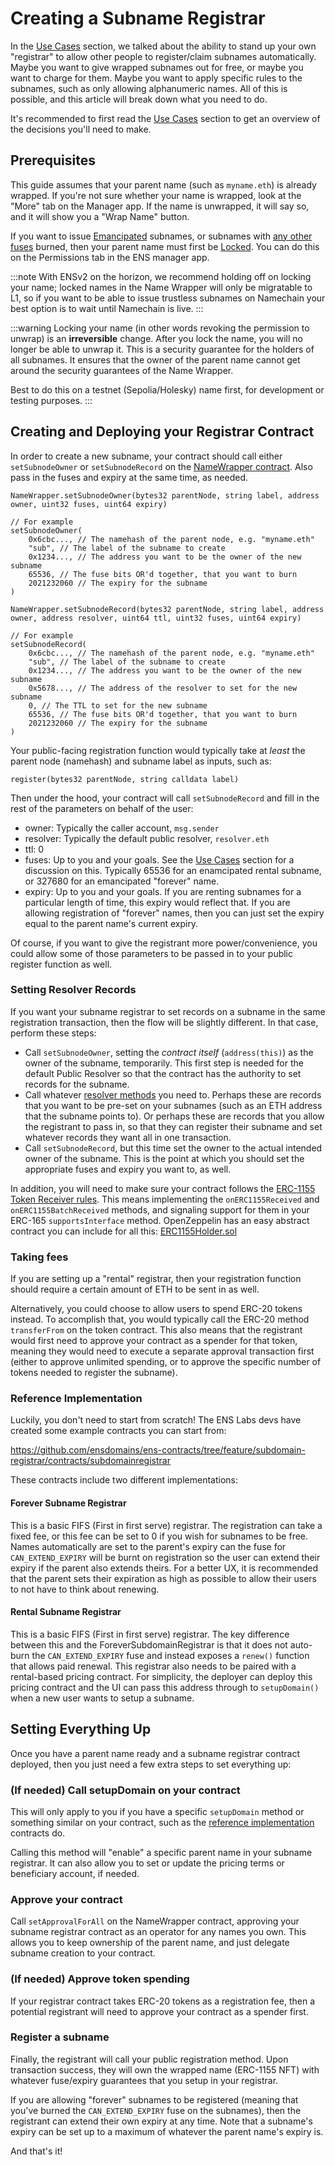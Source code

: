# Creating a Subname Registrar

In the [Use Cases](/wrapper/usecases#sell-or-rent-subnames) section, we talked about the ability to stand up your own "registrar" to allow other people to register/claim subnames automatically. Maybe you want to give wrapped subnames out for free, or maybe you want to charge for them. Maybe you want to apply specific rules to the subnames, such as only allowing alphanumeric names. All of this is possible, and this article will break down what you need to do.

It's recommended to first read the [Use Cases](/wrapper/usecases#sell-or-rent-subnames) section to get an overview of the decisions you'll need to make.

## Prerequisites

This guide assumes that your parent name (such as `myname.eth`) is already wrapped. If you're not sure whether your name is wrapped, look at the "More" tab on the Manager app. If the name is unwrapped, it will say so, and it will show you a "Wrap Name" button.

If you want to issue [Emancipated](/wrapper/states#emancipated) subnames, or subnames with [any other fuses](/wrapper/fuses) burned, then your parent name must first be [Locked](/wrapper/states#locked). You can do this on the Permissions tab in the ENS manager app.

:::note
With ENSv2 on the horizon, we recommend holding off on locking your name; locked names in the Name Wrapper will only be migratable to L1, so if you want to be able to issue trustless subnames on Namechain your best option is to wait until Namechain is live.
:::

:::warning
Locking your name (in other words revoking the permission to unwrap) is an **irreversible** change. After you lock the name, you will no longer be able to unwrap it. This is a security guarantee for the holders of all subnames. It ensures that the owner of the parent name cannot get around the security guarantees of the Name Wrapper.

Best to do this on a testnet (Sepolia/Holesky) name first, for development or testing purposes.
:::

## Creating and Deploying your Registrar Contract

In order to create a new subname, your contract should call either `setSubnodeOwner` or `setSubnodeRecord` on the [NameWrapper contract](/learn/deployments#deployments). Also pass in the fuses and expiry at the same time, as needed.

```solidity
NameWrapper.setSubnodeOwner(bytes32 parentNode, string label, address owner, uint32 fuses, uint64 expiry)

// For example
setSubnodeOwner(
    0x6cbc..., // The namehash of the parent node, e.g. "myname.eth"
    "sub", // The label of the subname to create
    0x1234..., // The address you want to be the owner of the new subname
    65536, // The fuse bits OR'd together, that you want to burn
    2021232060 // The expiry for the subname
)

NameWrapper.setSubnodeRecord(bytes32 parentNode, string label, address owner, address resolver, uint64 ttl, uint32 fuses, uint64 expiry)

// For example
setSubnodeRecord(
    0x6cbc..., // The namehash of the parent node, e.g. "myname.eth"
    "sub", // The label of the subname to create
    0x1234..., // The address you want to be the owner of the new subname
    0x5678..., // The address of the resolver to set for the new subname
    0, // The TTL to set for the new subname
    65536, // The fuse bits OR'd together, that you want to burn
    2021232060 // The expiry for the subname
)
```

Your public-facing registration function would typically take at _least_ the parent node (namehash) and subname label as inputs, such as:

```solidity
register(bytes32 parentNode, string calldata label)
```

Then under the hood, your contract will call `setSubnodeRecord` and fill in the rest of the parameters on behalf of the user:

- owner: Typically the caller account, `msg.sender`
- resolver: Typically the default public resolver, `resolver.eth`
- ttl: 0
- fuses: Up to you and your goals. See the [Use Cases](/wrapper/usecases#sell-or-rent-subnames) section for a discussion on this. Typically 65536 for an enamcipated rental subname, or 327680 for an emancipated "forever" name.
- expiry: Up to you and your goals. If you are renting subnames for a particular length of time, this expiry would reflect that. If you are allowing registration of "forever" names, then you can just set the expiry equal to the parent name's current expiry.

Of course, if you want to give the registrant more power/convenience, you could allow some of those parameters to be passed in to your public register function as well.

### Setting Resolver Records

If you want your subname registrar to set records on a subname in the same registration transaction, then the flow will be slightly different. In that case, perform these steps:

- Call `setSubnodeOwner`, setting the _contract itself_ (`address(this)`) as the owner of the subname, temporarily. This first step is needed for the default Public Resolver so that the contract has the authority to set records for the subname.
- Call whatever [resolver methods](/resolvers/interacting) you need to. Perhaps these are records that you want to be pre-set on your subnames (such as an ETH address that the subname points to). Or perhaps these are records that you allow the registrant to pass in, so that they can register their subname and set whatever records they want all in one transaction.
- Call `setSubnodeRecord`, but this time set the owner to the actual intended owner of the subname. This is the point at which you should set the appropriate fuses and expiry you want to, as well.

In addition, you will need to make sure your contract follows the [ERC-1155 Token Receiver rules](https://eips.ethereum.org/EIPS/eip-1155#erc-1155-token-receiver). This means implementing the `onERC1155Received` and `onERC1155BatchReceived` methods, and signaling support for them in your ERC-165 `supportsInterface` method. OpenZeppelin has an easy abstract contract you can include for all this: [ERC1155Holder.sol](https://github.com/OpenZeppelin/openzeppelin-contracts/blob/master/contracts/token/ERC1155/utils/ERC1155Holder.sol)

### Taking fees

If you are setting up a "rental" registrar, then your registration function should require a certain amount of ETH to be sent in as well.

Alternatively, you could choose to allow users to spend ERC-20 tokens instead. To accomplish that, you would typically call the ERC-20 method `transferFrom` on the token contract. This also means that the registrant would first need to approve your contract as a spender for that token, meaning they would need to execute a separate approval transaction first (either to approve unlimited spending, or to approve the specific number of tokens needed to register the subname).

### Reference Implementation

Luckily, you don't need to start from scratch! The ENS Labs devs have created some example contracts you can start from:

https://github.com/ensdomains/ens-contracts/tree/feature/subdomain-registrar/contracts/subdomainregistrar

These contracts include two different implementations:

#### Forever Subname Registrar

This is a basic FIFS (First in first serve) registrar. The registration can take a fixed fee, or this fee can be set to 0 if you wish for subnames to be free. Names automatically are set to the parent's expiry can the fuse for `CAN_EXTEND_EXPIRY` will be burnt on registration so the user can extend their expiry if the parent also extends theirs. For a better UX, it is recommended that the parent sets their expiration as high as possible to allow their users to not have to think about renewing.

#### Rental Subname Registrar

This is a basic FIFS (First in first serve) registrar. The key difference between this and the ForeverSubdomainRegistrar is that it does not auto-burn the `CAN_EXTEND_EXPIRY` fuse and instead exposes a `renew()` function that allows paid renewal. This registrar also needs to be paired with a rental-based pricing contract. For simplicity, the deployer can deploy this pricing contract and the UI can pass this address through to `setupDomain()` when a new user wants to setup a subname.

## Setting Everything Up

Once you have a parent name ready and a subname registrar contract deployed, then you just need a few extra steps to set everything up:

### (If needed) Call setupDomain on your contract

This will only apply to you if you have a specific `setupDomain` method or something similar on your contract, such as the [reference implementation](/wrapper/creating-subname-registrar#reference-implementation) contracts do.

Calling this method will "enable" a specific parent name in your subname registrar. It can also allow you to set or update the pricing terms or beneficiary account, if needed.

### Approve your contract

Call `setApprovalForAll` on the NameWrapper contract, approving your subname registrar contract as an operator for any names you own. This allows you to keep ownership of the parent name, and just delegate subname creation to your contract.

### (If needed) Approve token spending

If your registrar contract takes ERC-20 tokens as a registration fee, then a potential registrant will need to approve your contract as a spender first.

### Register a subname

Finally, the registrant will call your public registration method. Upon transaction success, they will own the wrapped name (ERC-1155 NFT) with whatever fuse/expiry guarantees that you setup in your registrar.

If you are allowing "forever" subnames to be registered (meaning that you've burned the `CAN_EXTEND_EXPIRY` fuse on the subnames), then the registrant can extend their own expiry at any time. Note that a subname's expiry can be set up to a maximum of whatever the parent name's expiry is.

And that's it!
